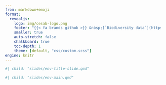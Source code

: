 ```yaml
---
from: markdown+emoji
format:
  revealjs:
    logo: img/cesab-logo.png
    footer: "{{< fa brands github >}} &nbsp;[`Biodiversity data`](https://biodiversitydata.github.io/) &nbsp; &bull; &nbsp; {{< fa brands creative-commons >}} {{< fa brands creative-commons-by >}} &nbsp;[`cc-by-4.0`](https://creativecommons.org/licenses/by/4.0/deed.en)"
    smaller: true
    auto-stretch: false
    chalkboard: true
    toc-depth: 1
    theme: [default, "css/custom.scss"]
engine: knitr
---
```



```r
#| child: "slides/env-title-slide.qmd"
```

```r
#| child: "slides/env-main.qmd"
```

